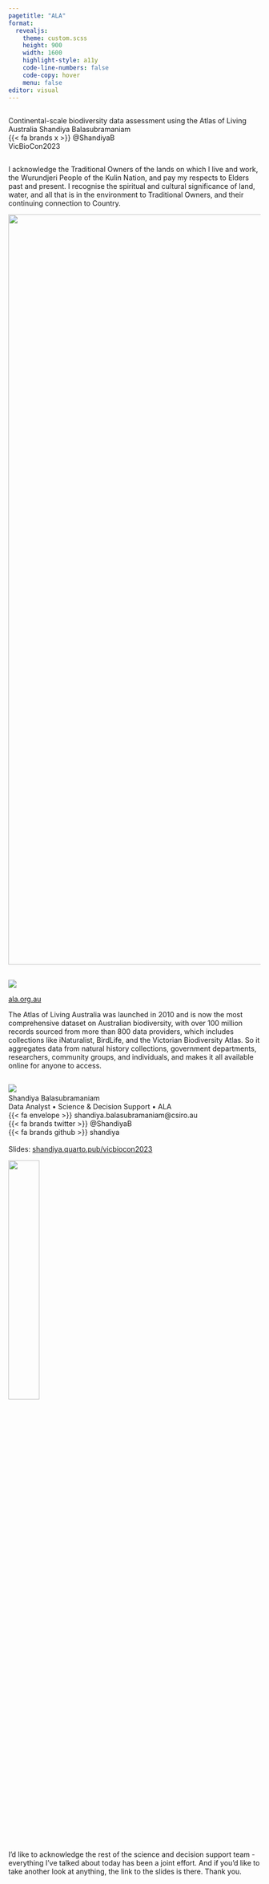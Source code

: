 ```yaml
---
pagetitle: "ALA"
format:
  revealjs: 
    theme: custom.scss
    height: 900
    width: 1600
    highlight-style: a11y
    code-line-numbers: false
    code-copy: hover
    menu: false
editor: visual
---
```


##  {#title data-menu-title="Title" background-image="images/title_ridges.png"}

[Continental-scale biodiversity data assessment using the Atlas of Living Australia]{.title} [Shandiya Balasubramaniam <br> {{< fa brands x >}} @ShandiyaB <br> VicBioCon2023]{.subtitle}

##  {#acknowledgement data-menu-title="Acknowledgement"}

[I acknowledge the Traditional Owners of the lands on which I live and work, the Wurundjeri People of the Kulin Nation, and pay my respects to Elders past and present. I recognise the spiritual and cultural significance of land, water, and all that is in the environment to Traditional Owners, and their continuing connection to Country.]{.acknowledgement}

![](images/ack_ridges.png){.absolute bottom="10px" width="1500px"}

##  {#ala-home data-menu-title="ALA Home"}

![](images/ala-home.png){fig-align="center"}

::: footer
[ala.org.au](https://www.ala.org.au)
:::

::: notes
The Atlas of Living Australia was launched in 2010 and is now the most comprehensive dataset on Australian biodiversity, with over 100 million records sourced from more than 800 data providers, which includes collections like iNaturalist, BirdLife, and the Victorian Biodiversity Atlas. So it aggregates data from natural history collections, government departments, researchers, community groups, and individuals, and makes it all available online for anyone to access.
:::


##  {#final data-menu-title="Final"}

![](images/team.png){fig-align="center"} [<br> Shandiya Balasubramaniam <br> Data Analyst • Science & Decision Support • ALA <br> {{< fa envelope >}} shandiya.balasubramaniam\@csiro.au <br> {{< fa brands twitter >}} @ShandiyaB <br> {{< fa brands github >}} shandiya <br> <br> Slides: [shandiya.quarto.pub/vicbiocon2023](https://shandiya.quarto.pub/vicbiocon2023/)]{.final}

![](images/logos/corp_logos.png){fig-align="right" width="35%"}

::: notes
I'd like to acknowledge the rest of the science and decision support team - everything I've talked about today has been a joint effort. And if you'd like to take another look at anything, the link to the slides is there. Thank you. 
:::
